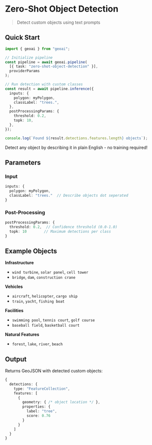 
# Zero-Shot Object Detection

> Detect custom objects using text prompts

<VideoEmbed
  src="https://geobase-docs.s3.amazonaws.com/geobase-ai-assets/zero-shot-object-detection.mp4"
  title="Zero-Shot Object Detection Demo"
/>

## Quick Start

```typescript
import { geoai } from "geoai";

// Initialize pipeline
const pipeline = await geoai.pipeline(
  [{ task: "zero-shot-object-detection" }],
  providerParams
);

// Run detection with custom classes
const result = await pipeline.inference({
  inputs: {
    polygon: myPolygon,
    classLabel: "trees.",
  },
  postProcessingParams: {
    threshold: 0.2,
    topk: 10,
  },
});

console.log(`Found ${result.detections.features.length} objects`);
```

<Callout type="info" emoji="🎯">
  Detect any object by describing it in plain English - no training required!
</Callout>

## Parameters

### Input

```typescript
inputs: {
  polygon: myPolygon,
  classLabel: "trees."  // Describe objects dot seperated
}
```

### Post-Processing

```typescript
postProcessingParams: {
  threshold: 0.2,  // Confidence threshold (0.0-1.0)
  topk: 10        // Maximum detections per class
}
```

## Example Objects

**Infrastructure**

- `wind turbine`, `solar panel`, `cell tower`
- `bridge`, `dam`, `construction crane`

**Vehicles**

- `aircraft`, `helicopter`, `cargo ship`
- `train`, `yacht`, `fishing boat`

**Facilities**

- `swimming pool`, `tennis court`, `golf course`
- `baseball field`, `basketball court`

**Natural Features**

- `forest`, `lake`, `river`, `beach`

## Output

Returns GeoJSON with detected custom objects:

```typescript
{
  detections: {
    type: "FeatureCollection",
    features: [
      {
        geometry: { /* object location */ },
        properties: {
          label: "tree",
          score: 0.76
        }
      }
    ]
  }
}
```
